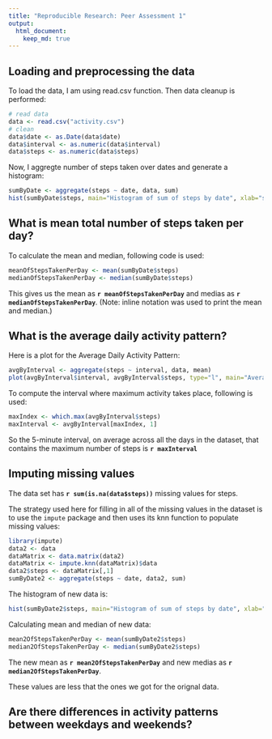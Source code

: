 ```yaml
---
title: "Reproducible Research: Peer Assessment 1"
output: 
  html_document:
    keep_md: true
---
```



## Loading and preprocessing the data

To load the data, I am using read.csv function. Then data cleanup is performed:

```r
# read data
data <- read.csv("activity.csv")
# clean
data$date <- as.Date(data$date)
data$interval <- as.numeric(data$interval)
data$steps <- as.numeric(data$steps)

```

Now, I aggregte number of steps taken over dates and generate a histogram:

```r
sumByDate <- aggregate(steps ~ date, data, sum)
hist(sumByDate$steps, main="Histogram of sum of steps by date", xlab="sum of steps")

```

## What is mean total number of steps taken per day?

To calculate the mean and median, following code is used:

```r
meanOfStepsTakenPerDay <- mean(sumByDate$steps)
medianOfStepsTakenPerDay <- median(sumByDate$steps)
```

This gives us the mean as **`r meanOfStepsTakenPerDay`** and medias as **`r medianOfStepsTakenPerDay`**. (Note: inline notation was used to print the mean and median.)



## What is the average daily activity pattern?

Here is a plot for the Average Daily Activity Pattern:

```r
avgByInterval <- aggregate(steps ~ interval, data, mean)
plot(avgByInterval$interval, avgByInterval$steps, type="l", main="Average Daily Activity Pattern", xlab="Interval", ylab="Average steps")
```

To compute the interval where maximum activity takes place, following is used:

```r
maxIndex <- which.max(avgByInterval$steps)
maxInterval <- avgByInterval[maxIndex, 1]
```
So the 5-minute interval, on average across all the days in the dataset, that contains the maximum number of steps is **`r maxInterval`**

## Imputing missing values

The data set has **`r sum(is.na(data$steps)) `** missing values for steps.

The strategy used here for filling in all of the missing values in the dataset is to use the ```impute``` package and then uses its knn function to populate missing values:

```r
library(impute)
data2 <- data
dataMatrix <- data.matrix(data2)
dataMatrix <- impute.knn(dataMatrix)$data
data2$steps <- dataMatrix[,1]
sumByDate2 <- aggregate(steps ~ date, data2, sum)
```

The histogram of new data is:
```r
hist(sumByDate2$steps, main="Histogram of sum of steps by date", xlab="sum of steps")
```

Calculating mean and median of new data:
```r
mean2OfStepsTakenPerDay <- mean(sumByDate2$steps)
median2OfStepsTakenPerDay <- median(sumByDate2$steps)
```

The new mean as **`r mean2OfStepsTakenPerDay`** and new medias as **`r median2OfStepsTakenPerDay`**. 

These values are less that the ones we got for the orignal data.

## Are there differences in activity patterns between weekdays and weekends?
